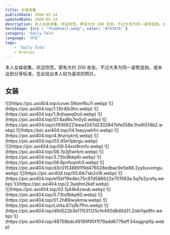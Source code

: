 ```yaml
---
title: 女装收集
publishDate: 2004-05-14
updatedDate: 2004-05-14
description: 本人女装收集，欢迎欣赏。原有大约 200 余张，不过大多为同一姿势连拍，或未达到分享标准，在此给出本人较为喜欢的照片。
heroImage: {src : "thumbnail.webp", color: '#747A7A' }
category: 'Daily Talk'
language: '中文'
tags:
    - 'Daily Talk'
    - Dresses
---
```


本人女装收集，欢迎欣赏。原有大约 200 余张，不过大多为同一姿势连拍，或未达到分享标准，在此给出本人较为喜欢的照片。

## 女装

<div class="grid grid-cols-3 gap-4">
  <div>
    ![](https://pic.axi404.top/cover.5fkimf6u7r.webp)
    ![](https://pic.axi404.top/1.13lr4lb3hn.webp)
    ![](https://pic.axi404.top/1.9rjhqwq0nd.webp)
    ![](https://pic.axi404.top/07.8ad6s7m0y0.webp)
    ![](https://pic.axi404.top/cf9366221eead347d2302847efe058e.1hs6t514b2.webp)
    ![](https://pic.axi404.top/04.1seyywb1ni.webp)
    ![](https://pic.axi404.top/4.9nzrlykntj.webp)
    ![](https://pic.axi404.top/03.45m1pkrgu.webp)
  </div>
  <div>
    ![](https://pic.axi404.top/09.54xot9rm1v.webp)
    ![](https://pic.axi404.top/08.7p3j5wrknt.webp)
    ![](https://pic.axi404.top/3.73tx9bkp6r.webp)
    ![](https://pic.axi404.top/06.6pnfsqoth3.webp)
    ![](https://pic.axi404.top/d3c01538891f9d476028edbac9e5e88.2yybuvxmgu.webp)
    ![](https://pic.axi404.top/05.6ik7xb2o16.webp)
    ![](https://pic.axi404.top/e15bf19e4bc75c97d586622e701563a.5q7e2yrsfq.webp)
    ![](https://pic.axi404.top/2.3yejhm2kef.webp)
  </div>
  <div>
    ![](https://pic.axi404.top/02.5j44k4zwub.webp)
    ![](https://pic.axi404.top/5.73tx9bkp60.webp)
    ![](https://pic.axi404.top/01.2h88iwykmw.webp)
    ![](https://pic.axi404.top/Lolita.67xjfb7fhn.webp)
    ![](https://pic.axi404.top/d9d522b3e111531125cfe492d8d0d31.2obi1qe8fn.webp)
    ![](https://pic.axi404.top/48759bdc49189f95f1f79add6776eff.54xqgnplfp.webp)
  </div>
</div>
